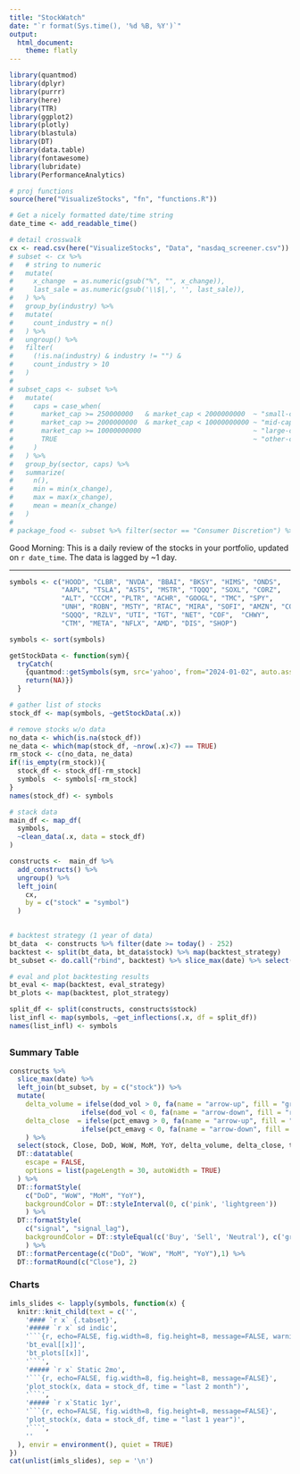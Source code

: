 ```yaml
---
title: "StockWatch"
date: "`r format(Sys.time(), '%d %B, %Y')`"
output: 
  html_document:
    theme: flatly
---
```

```r
library(quantmod)
library(dplyr)
library(purrr)
library(here)
library(TTR)
library(ggplot2)
library(plotly)
library(blastula)
library(DT)
library(data.table)
library(fontawesome)
library(lubridate)
library(PerformanceAnalytics)

# proj functions
source(here("VisualizeStocks", "fn", "functions.R"))

# Get a nicely formatted date/time string
date_time <- add_readable_time()

# detail crosswalk
cx <- read.csv(here("VisualizeStocks", "Data", "nasdaq_screener.csv")) 
# subset <- cx %>% 
#   # string to numeric 
#   mutate(
#     x_change  = as.numeric(gsub("%", "", x_change)),
#     last_sale = as.numeric(gsub('\\$|,', '', last_sale)),
#   ) %>% 
#   group_by(industry) %>% 
#   mutate(
#     count_industry = n()
#   ) %>% 
#   ungroup() %>% 
#   filter(
#     (!is.na(industry) & industry != "") &
#     count_industry > 10
#   )
# 
# subset_caps <- subset %>% 
#   mutate(
#     caps = case_when(
#       market_cap >= 250000000   & market_cap < 2000000000  ~ "small-cap",
#       market_cap >= 2000000000  & market_cap < 10000000000 ~ "mid-cap",
#       market_cap >= 10000000000                            ~ "large-cap",
#       TRUE                                                 ~ "other-cap"
#     )
#   ) %>%
#   group_by(sector, caps) %>%
#   summarize(
#     n(),
#     min = min(x_change),
#     max = max(x_change),
#     mean = mean(x_change)
#   )
# 
# package_food <- subset %>% filter(sector == "Consumer Discretion") %>% select(symbol) %>% pull()

```
Good Morning: This is a daily review of the stocks in your portfolio, updated on `r date_time`. The data is lagged by ~1 day.

---
```r

symbols <- c("HOOD", "CLBR", "NVDA", "BBAI", "BKSY", "HIMS", "ONDS",
             "AAPL", "TSLA", "ASTS", "MSTR", "TQQQ", "SOXL", "CORZ",
             "ALT", "CCCM", "PLTR", "ACHR", "GOOGL", "TMC", "SPY", 
             "UNH", "ROBN", "MSTY", "RTAC", "MIRA", "SOFI", "AMZN", "COIN",
             "SQQQ", "RZLV", "UTI", "TGT", "NET", "COF",  "CHWY", 
             "CTM", "META", "NFLX", "AMD", "DIS", "SHOP")

symbols <- sort(symbols)

getStockData <- function(sym){
  tryCatch(
    {quantmod::getSymbols(sym, src='yahoo', from="2024-01-02", auto.assign=FALSE)}, error = function(msg){
    return(NA)})
  }

# gather list of stocks 
stock_df <- map(symbols, ~getStockData(.x))

# remove stocks w/o data
no_data <- which(is.na(stock_df))
ne_data <- which(map(stock_df, ~nrow(.x)<7) == TRUE)
rm_stock <- c(no_data, ne_data)
if(!is_empty(rm_stock)){
  stock_df <- stock_df[-rm_stock]
  symbols  <- symbols[-rm_stock] 
}
names(stock_df) <- symbols

# stack data
main_df <- map_df(
  symbols,
  ~clean_data(.x, data = stock_df)
) 

constructs <-  main_df %>% 
  add_constructs() %>%
  ungroup() %>%
  left_join(
    cx,
    by = c("stock" = "symbol")
  )
  

# backtest strategy (1 year of data) 
bt_data  <- constructs %>% filter(date >= today() - 252)
backtest <- split(bt_data, bt_data$stock) %>% map(backtest_strategy)
bt_subset <- do.call("rbind", backtest) %>% slice_max(date) %>% select(stock, signal, signal_lag, execute)

# eval and plot backtesting results
bt_eval <- map(backtest, eval_strategy)
bt_plots <- map(backtest, plot_strategy)

split_df <- split(constructs, constructs$stock)
list_infl <- map(symbols, ~get_inflections(.x, df = split_df))
names(list_infl) <- symbols

```
##  {.tabset}

### Summary Table
```r
constructs %>% 
  slice_max(date) %>% 
  left_join(bt_subset, by = c("stock")) %>% 
  mutate(
    delta_volume = ifelse(dod_vol > 0, fa(name = "arrow-up", fill = "green"), 
                  ifelse(dod_vol < 0, fa(name = "arrow-down", fill = "red"), "")),
    delta_close  = ifelse(pct_emavg > 0, fa(name = "arrow-up", fill = "green"), 
                  ifelse(pct_emavg < 0, fa(name = "arrow-down", fill = "red"), ""))
    ) %>% 
  select(stock, Close, DoD, WoW, MoM, YoY, delta_volume, delta_close, trend, signal, signal_lag, execute) %>% 
  DT::datatable(
    escape = FALSE,
    options = list(pageLength = 30, autoWidth = TRUE)
  ) %>% 
  DT::formatStyle(
    c("DoD", "WoW", "MoM", "YoY"),
    backgroundColor = DT::styleInterval(0, c('pink', 'lightgreen'))
    ) %>%
  DT::formatStyle(
    c("signal", "signal_lag"),
    backgroundColor = DT::styleEqual(c('Buy', 'Sell', 'Neutral'), c('green', 'orange', 'lightgrey'))
    ) %>% 
  DT::formatPercentage(c("DoD", "WoW", "MoM", "YoY"),1) %>% 
  DT::formatRound(c("Close"), 2)
```

### Charts {.tabset}
```r

imls_slides <- lapply(symbols, function(x) {
  knitr::knit_child(text = c('',
    '#### `r x` {.tabset}',
    '##### `r x` sd indic',
    '```{r, echo=FALSE, fig.width=8, fig.height=8, message=FALSE, warning = FALSE}',
    'bt_eval[[x]]',
    'bt_plots[[x]]',
    '```',
    '##### `r x` Static 2mo',
    '```{r, echo=FALSE, fig.width=8, fig.height=8, message=FALSE}',
    'plot_stock(x, data = stock_df, time = "last 2 month")',
    '```',
    '##### `r x`Static 1yr',
    '```{r, echo=FALSE, fig.width=8, fig.height=8, message=FALSE}',
    'plot_stock(x, data = stock_df, time = "last 1 year")',
    '```',
    ''
  ), envir = environment(), quiet = TRUE)
})
cat(unlist(imls_slides), sep = '\n')
```

